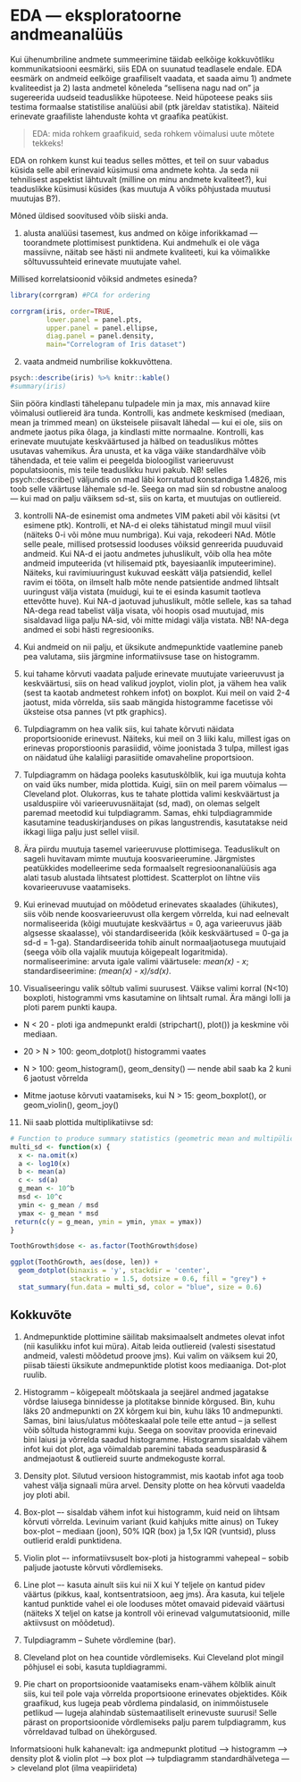 

# EDA --- eksploratoorne andmeanalüüs

Kui ühenumbriline andmete summeerimine täidab eelkõige kokkuvõtliku kommunikatsiooni eesmärki, siis EDA on suunatud teadlasele endale. EDA eesmärk on andmeid eelkõige graafiliselt vaadata, et saada aimu 1) andmete kvaliteedist ja 2) lasta andmetel kõneleda "sellisena nagu nad on" ja sugereerida uudseid teaduslikke hüpoteese. Neid hüpoteese peaks siis testima formaalse statistilise analüüsi abil (ptk järeldav statistika). Näiteid erinevate graafiliste lahenduste kohta vt graafika peatükist.

> EDA: mida rohkem graafikuid, seda rohkem võimalusi uute mõtete tekkeks!

EDA on rohkem kunst kui teadus selles mõttes, et teil on suur vabadus küsida selle abil erinevaid küsimusi oma andmete kohta. Ja seda nii tehnilisest aspektist lähtuvalt (milline on minu andmete kvaliteet?), kui teaduslikke küsimusi küsides (kas muutuja A võiks põhjustada muutusi muutujas B?).

Mõned üldised soovitused võib siiski anda.

1. alusta analüüsi tasemest, kus andmed on kõige inforikkamad --- toorandmete plottimisest punktidena. Kui andmehulk ei ole väga massiivne, näitab see hästi nii andmete kvaliteeti, kui ka võimalikke sõltuvussuhteid erinevate muutujate vahel.

Millised korrelatsioonid võiksid andmetes esineda?
```r
library(corrgram) #PCA for ordering

corrgram(iris, order=TRUE, 
         lower.panel = panel.pts,
         upper.panel = panel.ellipse,
         diag.panel = panel.density,
         main="Correlogram of Iris dataset")
```

2. vaata andmeid numbrilise kokkuvõttena.

```r
psych::describe(iris) %>% knitr::kable()
#summary(iris)

```

Siin pööra kindlasti tähelepanu tulpadele min ja max, mis annavad kiire võimalusi outliereid ära tunda. Kontrolli, kas andmete keskmised (mediaan, mean ja trimmed mean) on üksteisele piisavalt lähedal --- kui ei ole, siis on andmete jaotus pika õlaga, ja kindlasti mitte normaalne. 
Kontrolli, kas erinevate muutujate keskväärtused ja hälbed on teaduslikus mõttes usutavas vahemikus. Ära unusta, et ka väga väike standardhälve võib tähendada, et teie valim ei peegelda bioloogilist varieeruvust populatsioonis, mis teile teaduslikku huvi pakub. 
NB! selles psych::describe() väljundis on mad läbi korrutatud konstandiga 1.4826, mis toob selle väärtuse lähemale sd-le. Seega on mad siin sd robustne analoog --- kui mad on palju väiksem sd-st, siis on karta, et muutujas on outliereid.

3. kontrolli NA-de esinemist oma andmetes VIM paketi abil või käsitsi (vt esimene ptk). Kontrolli, et NA-d ei oleks tähistatud mingil muul viisil (näiteks 0-i või mõne muu numbriga). Kui vaja, rekodeeri NAd. Mõtle selle peale, millised protsessid looduses võiksid genreerida puuduvaid andmeid. Kui NA-d ei jaotu andmetes juhuslikult, võib olla hea mõte andmeid imputeerida (vt hilisemaid ptk, bayesiaanlik imputeerimine). Näiteks, kui ravimiuuringust kukuvad eeskätt välja patsiendid, kellel ravim ei tööta, on ilmselt halb mõte nende patsientide andmed lihtsalt uuringust välja vistata (muidugi, kui te ei esinda kasumit taotleva ettevõtte huve). Kui NA-d jaotuvad juhuslikult, mõtle sellele, kas sa tahad NA-dega read tabelist välja visata, või hoopis osad muutujad, mis sisaldavad liiga palju NA-sid, või mitte midagi välja vistata. NB! NA-dega andmed ei sobi hästi regresiooniks.

4. Kui andmeid on nii palju, et üksikute andmepunktide vaatlemine paneb pea valutama, siis järgmine informatiivsuse tase on histogramm. 

5. kui tahame kõrvuti vaadata paljude erinevate muutujate varieeruvust ja keskväärtusi, siis on head valikud joyplot, violin plot, ja vähem hea valik (sest ta kaotab andmetest rohkem infot) on boxplot. Kui meil on vaid 2-4 jaotust, mida võrrelda, siis saab mängida histogramme facetisse või üksteise otsa pannes (vt ptk graphics).

6. Tulpdiagramm on hea valik siis, kui tahate kõrvuti näidata proportsioonide erinevust. Näiteks, kui meil on 3 liiki kalu, millest igas on erinevas proporstioonis parasiidid, võime joonistada 3 tulpa, millest igas on näidatud ühe kalaliigi parasiitide omavaheline proportsioon. 

7. Tulpdiagramm on hädaga pooleks kasutuskõlblik, kui iga muutuja kohta on vaid üks number, mida plottida. Kuigi, siin on meil parem võimalus --- Cleveland plot. Olukorras, kus te tahate plottida valimi keskväärtust ja usalduspiire või varieeruvusnäitajat (sd, mad), on olemas selgelt paremad meetodid kui tulpdiagramm. Samas, ehki tulpdiagrammide kasutamine teaduskirjanduses on pikas langustrendis, kasutatakse neid ikkagi liiga palju just sellel viisil. 

8. Ära piirdu muutuja tasemel varieeruvuse plottimisega. Teaduslikult on sageli huvitavam mimte muutuja koosvarieerumine. Järgmistes peatükkides modelleerime seda formaalselt regresioonanalüüsis aga alati tasub alustada lihtsatest plottidest. Scatterplot on lihtne viis kovarieeruvuse vaatamiseks. 

9. Kui erinevad muutujad on mõõdetud erinevates skaalades (ühikutes), siis võib nende koosvarieeruvust olla kergem võrrelda, kui nad eelnevalt normaliseerida (kõigi muutujate keskväärtus = 0, aga varieeruvus jääb algsesse skaalasse), või standardiseerida (kõik keskväärtused = 0-ga ja sd-d = 1-ga). Standardiseerida tohib ainult normaaljaotusega muutujaid (seega võib olla vajalik muutuja kõigepealt logaritmida). normaliseerimine: arvuta igale valimi väärtusele: *mean(x) - x*; standardiseerimine: *(mean(x) - x)/sd(x)*.

10. Visualiseeringu valik sõltub valimi suurusest. Väikse valimi korral (N<10) boxploti, histogrammi vms kasutamine on lihtsalt rumal. Ära mängi lolli ja ploti parem punkti kaupa.

+ N < 20 - ploti iga andmepunkt eraldi (stripchart(), plot()) ja keskmine või mediaan. 

+ 20 > N > 100: geom_dotplot() histogrammi vaates

+ N > 100: geom_histogram(), geom_density() --- nende abil saab ka 2 kuni 6 jaotust võrrelda

+ Mitme jaotuse kõrvuti vaatamiseks, kui N > 15: geom_boxplot(), or geom_violin(), geom_joy() 
11. Nii saab plottida multiplikatiivse sd:
```r
# Function to produce summary statistics (geometric mean and multipülicative sd)
multi_sd <- function(x) {
  x <- na.omit(x)
  a <- log10(x)
  b <- mean(a)
  c <- sd(a)
  g_mean <- 10^b
  msd <- 10^c
  ymin <- g_mean / msd
  ymax <- g_mean * msd
 return(c(y = g_mean, ymin = ymin, ymax = ymax)) 
}

ToothGrowth$dose <- as.factor(ToothGrowth$dose)

ggplot(ToothGrowth, aes(dose, len)) + 
  geom_dotplot(binaxis = 'y', stackdir = 'center',
               stackratio = 1.5, dotsize = 0.6, fill = "grey") + 
  stat_summary(fun.data = multi_sd, color = "blue", size = 0.6)
```




##  Kokkuvõte

1. Andmepunktide plottimine säilitab maksimaalselt andmetes olevat infot (nii kasulikku infot kui müra). Aitab leida outliereid (valesti sisestatud andmeid, valesti mõõdetud proove jms). Kui valim on väiksem kui 20, piisab täiesti üksikute andmepunktide plotist koos mediaaniga. Dot-plot ruulib.

2. Histogramm – kõigepealt mõõtskaala ja seejärel andmed jagatakse võrdse laiusega binnidesse ja plotitakse binnide kõrgused. Bin, kuhu läks 20 andmepunkti on 2X kõrgem kui bin, kuhu läks 10 andmepunkti. Samas, bini laius/ulatus mõõteskaalal pole teile ette antud – ja sellest võib sõltuda histogrammi kuju. Seega on soovitav proovida erinevaid bini laiusi ja võrrelda saadud histogramme. Histogramm sisaldab vähem infot kui dot plot, aga võimaldab paremini tabada seaduspärasid & andmejaotust & outliereid suurte andmekoguste korral.

3. Density plot. Silutud versioon histogrammist, mis kaotab infot aga toob vahest välja signaali müra arvel. Density plotte on hea kõrvuti vaadelda joy ploti abil.

4. Box-plot –- sisaldab vähem infot kui histogramm, kuid neid on lihtsam kõrvuti võrrelda. Levinuim variant (kuid kahjuks mitte ainus) on Tukey box-plot – mediaan (joon), 50% IQR (box) ja 1,5x IQR (vuntsid), pluss outlierid eraldi punktidena.

5. Violin plot –- informatiivsuselt box-ploti ja histogrammi vahepeal – sobib paljude jaotuste kõrvuti võrdlemiseks.

6. Line plot –- kasuta ainult siis kui nii X kui Y teljele on kantud pidev väärtus (pikkus, kaal, kontsentratsioon, aeg jms). Ära kasuta, kui teljele kantud punktide vahel ei ole looduses mõtet omavaid pidevaid väärtusi (näiteks X teljel on katse ja kontroll või erinevad valgumutatsioonid, mille aktiivsust on mõõdetud).

7. Tulpdiagramm -- Suhete võrdlemine (bar).

8. Cleveland plot on hea countide võrdlemiseks. Kui Cleveland plot mingil põhjusel ei sobi, kasuta tupldiagrammi. 

9. Pie chart on proportsioonide vaatamiseks enam-vähem kõlblik ainult siis, kui teil pole vaja võrrelda proportsioone erinevates objektides. Kõik graafikud, kus lugeja peab võrdlema pindalasid, on inimmõistusele petlikud --- lugeja alahindab süstemaatiliselt erinevuste suurusi! Selle pärast on proportsioonide võrdlemiseks palju parem tulpdiagramm, kus võrreldavad tulbad on ühekõrgused.  

Informatsiooni hulk kahanevalt: 
iga andmepunkt plotitud ---> 
histogramm ---> 
density plot & violin plot ---> 
box plot ---> 
tulpdiagramm standardhälvetega ---> 
cleveland plot (ilma veapiirideta) 
